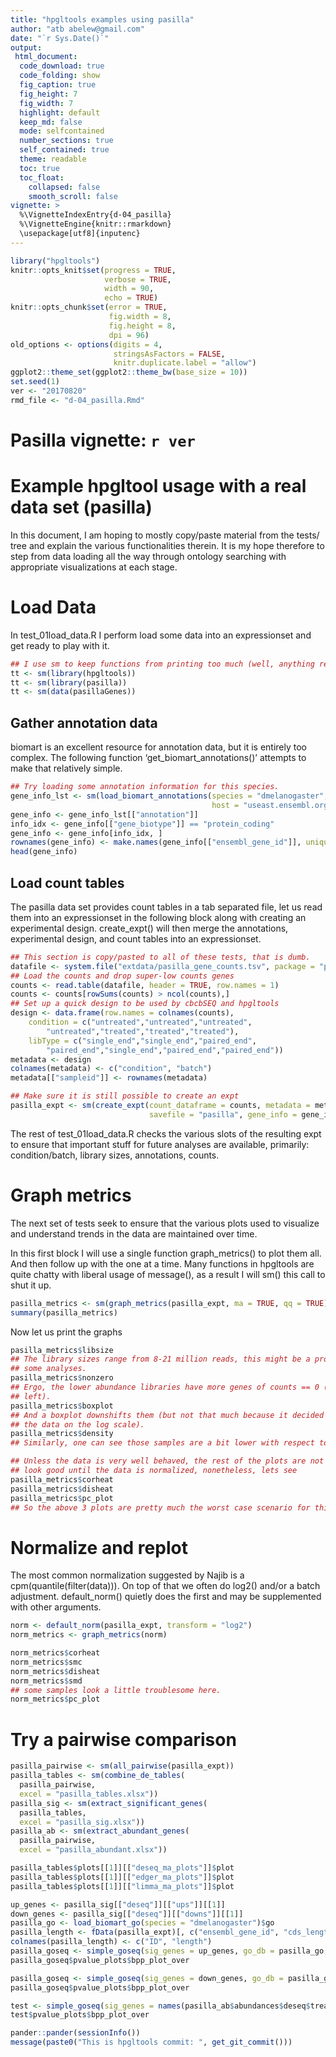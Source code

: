 ```yaml
---
title: "hpgltools examples using pasilla"
author: "atb abelew@gmail.com"
date: "`r Sys.Date()`"
output:
 html_document:
  code_download: true
  code_folding: show
  fig_caption: true
  fig_height: 7
  fig_width: 7
  highlight: default
  keep_md: false
  mode: selfcontained
  number_sections: true
  self_contained: true
  theme: readable
  toc: true
  toc_float:
    collapsed: false
    smooth_scroll: false
vignette: >
  %\VignetteIndexEntry{d-04_pasilla}
  %\VignetteEngine{knitr::rmarkdown}
  \usepackage[utf8]{inputenc}
---
```


<style>
  body .main-container {
    max-width: 1600px;
  }
</style>

```r
library("hpgltools")
knitr::opts_knit$set(progress = TRUE,
                     verbose = TRUE,
                     width = 90,
                     echo = TRUE)
knitr::opts_chunk$set(error = TRUE,
                      fig.width = 8,
                      fig.height = 8,
                      dpi = 96)
old_options <- options(digits = 4,
                       stringsAsFactors = FALSE,
                       knitr.duplicate.label = "allow")
ggplot2::theme_set(ggplot2::theme_bw(base_size = 10))
set.seed(1)
ver <- "20170820"
rmd_file <- "d-04_pasilla.Rmd"
```

# Pasilla vignette: `r ver`

# Example hpgltool usage with a real data set (pasilla)

In this document, I am hoping to mostly copy/paste material from the tests/ tree and explain the
various functionalities therein.  It is my hope therefore to step from data loading all the way
through ontology searching with appropriate visualizations at each stage.

# Load Data

In test_01load_data.R I perform load some data into an expressionset and get ready to play with it.

```r
## I use sm to keep functions from printing too much (well, anything really)
tt <- sm(library(hpgltools))
tt <- sm(library(pasilla))
tt <- sm(data(pasillaGenes))
```

## Gather annotation data

biomart is an excellent resource for annotation data, but it is entirely too complex.
The following function 'get_biomart_annotations()' attempts to make that relatively simple.

```r
## Try loading some annotation information for this species.
gene_info_lst <- sm(load_biomart_annotations(species = "dmelanogaster",
                                             host = "useast.ensembl.org"))
gene_info <- gene_info_lst[["annotation"]]
info_idx <- gene_info[["gene_biotype"]] == "protein_coding"
gene_info <- gene_info[info_idx, ]
rownames(gene_info) <- make.names(gene_info[["ensembl_gene_id"]], unique = TRUE)
head(gene_info)
```

## Load count tables

The pasilla data set provides count tables in a tab separated file, let us read them into an
expressionset in the following block along with creating an experimental design.  create_expt() will
then merge the annotations, experimental design, and count tables into an expressionset.

```r
## This section is copy/pasted to all of these tests, that is dumb.
datafile <- system.file("extdata/pasilla_gene_counts.tsv", package = "pasilla")
## Load the counts and drop super-low counts genes
counts <- read.table(datafile, header = TRUE, row.names = 1)
counts <- counts[rowSums(counts) > ncol(counts),]
## Set up a quick design to be used by cbcbSEQ and hpgltools
design <- data.frame(row.names = colnames(counts),
    condition = c("untreated","untreated","untreated",
        "untreated","treated","treated","treated"),
    libType = c("single_end","single_end","paired_end",
        "paired_end","single_end","paired_end","paired_end"))
metadata <- design
colnames(metadata) <- c("condition", "batch")
metadata[["sampleid"]] <- rownames(metadata)

## Make sure it is still possible to create an expt
pasilla_expt <- sm(create_expt(count_dataframe = counts, metadata = metadata,
                               savefile = "pasilla", gene_info = gene_info))
```

The rest of test_01load_data.R checks the various slots of the resulting expt to ensure that
important stuff for future analyses are available, primarily: condition/batch, library sizes,
annotations, counts.

# Graph metrics

The next set of tests seek to ensure that the various plots used to visualize and understand trends
in the data are maintained over time.

In this first block I will use a single function graph_metrics() to plot them all.
And then follow up with the one at a time.  Many functions in hpgltools are quite chatty with
liberal usage of message(), as a result I will sm() this call to shut it up.

```r
pasilla_metrics <- sm(graph_metrics(pasilla_expt, ma = TRUE, qq = TRUE))
summary(pasilla_metrics)
```

Now let us print the graphs

```r
pasilla_metrics$libsize
## The library sizes range from 8-21 million reads, this might be a problem for
## some analyses.
pasilla_metrics$nonzero
## Ergo, the lower abundance libraries have more genes of counts == 0 (bottom
## left).
pasilla_metrics$boxplot
## And a boxplot downshifts them (but not that much because it decided to put
## the data on the log scale).
pasilla_metrics$density
## Similarly, one can see those samples are a bit lower with respect to density

## Unless the data is very well behaved, the rest of the plots are not likely to
## look good until the data is normalized, nonetheless, lets see
pasilla_metrics$corheat
pasilla_metrics$disheat
pasilla_metrics$pc_plot
## So the above 3 plots are pretty much the worst case scenario for this data.
```

# Normalize and replot

The most common normalization suggested by Najib is a cpm(quantile(filter(data))).
On top of that we often do log2() and/or a batch adjustment.
default_norm() quietly does the first and may be supplemented with other arguments.

```r
norm <- default_norm(pasilla_expt, transform = "log2")
norm_metrics <- graph_metrics(norm)
```

```r
norm_metrics$corheat
norm_metrics$smc
norm_metrics$disheat
norm_metrics$smd
## some samples look a little troublesome here.
norm_metrics$pc_plot
```

# Try a pairwise comparison

```r
pasilla_pairwise <- sm(all_pairwise(pasilla_expt))
pasilla_tables <- sm(combine_de_tables(
  pasilla_pairwise,
  excel = "pasilla_tables.xlsx"))
pasilla_sig <- sm(extract_significant_genes(
  pasilla_tables,
  excel = "pasilla_sig.xlsx"))
pasilla_ab <- sm(extract_abundant_genes(
  pasilla_pairwise,
  excel = "pasilla_abundant.xlsx"))
```

```r
pasilla_tables$plots[[1]][["deseq_ma_plots"]]$plot
pasilla_tables$plots[[1]][["edger_ma_plots"]]$plot
pasilla_tables$plots[[1]][["limma_ma_plots"]]$plot
```

```r
up_genes <- pasilla_sig[["deseq"]][["ups"]][[1]]
down_genes <- pasilla_sig[["deseq"]][["downs"]][[1]]
pasilla_go <- load_biomart_go(species = "dmelanogaster")$go
pasilla_length <- fData(pasilla_expt)[, c("ensembl_gene_id", "cds_length")]
colnames(pasilla_length) <- c("ID", "length")
pasilla_goseq <- simple_goseq(sig_genes = up_genes, go_db = pasilla_go, length_db = pasilla_length)
pasilla_goseq$pvalue_plots$bpp_plot_over

pasilla_goseq <- simple_goseq(sig_genes = down_genes, go_db = pasilla_go, length_db = pasilla_length)
pasilla_goseq$pvalue_plots$bpp_plot_over

test <- simple_goseq(sig_genes = names(pasilla_ab$abundances$deseq$treated), go_db = pasilla_go, length_db = pasilla_length)
test$pvalue_plots$bpp_plot_over
```


```r
pander::pander(sessionInfo())
message(paste0("This is hpgltools commit: ", get_git_commit()))
```
